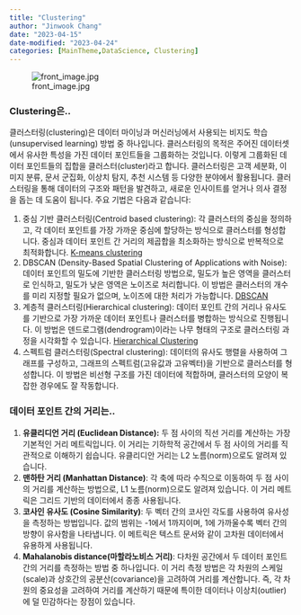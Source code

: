```yaml
---
title: "Clustering"
author: "Jinwook Chang"
date: "2023-04-15"
date-modified: "2023-04-24"
categories: [MainTheme,DataScience, Clustering]
---
```


![front_image.jpg](front_image.jpg)

### Clustering은..

클러스터링(clustering)은 데이터 마이닝과 머신러닝에서 사용되는 비지도 학습(unsupervised learning) 방법 중 하나입니다. 클러스터링의 목적은 주어진 데이터셋에서 유사한 특성을 가진 데이터 포인트들을 그룹화하는 것입니다. 이렇게 그룹화된 데이터 포인트들의 집합을 클러스터(cluster)라고 합니다.
클러스터링은 고객 세분화, 이미지 분류, 문서 군집화, 이상치 탐지, 추천 시스템 등 다양한 분야에서 활용됩니다. 클러스터링을 통해 데이터의 구조와 패턴을 발견하고, 새로운 인사이트를 얻거나 의사 결정을 돕는 데 도움이 됩니다. 주요 기법은 다음과 같습니다:

1. 중심 기반 클러스터링(Centroid based clustering): 각 클러스터의 중심을 정의하고, 각 데이터 포인트를 가장 가까운 중심에 할당하는 방식으로 클러스터를 형성합니다. 중심과 데이터 포인트 간 거리의 제곱합을 최소화하는 방식으로 반복적으로 최적화합니다. [K-means clustering](../k-means) 
2. DBSCAN (Density-Based Spatial Clustering of Applications with Noise): 데이터 포인트의 밀도에 기반한 클러스터링 방법으로, 밀도가 높은 영역을 클러스터로 인식하고, 밀도가 낮은 영역은 노이즈로 처리합니다. 이 방법은 클러스터의 개수를 미리 지정할 필요가 없으며, 노이즈에 대한 처리가 가능합니다. [DBSCAN](../dbscan) 
3. 계층적 클러스터링(Hierarchical clustering): 데이터 포인트 간의 거리나 유사도를 기반으로 가장 가까운 데이터 포인트나 클러스터를 병합하는 방식으로 진행됩니다. 이 방법은 덴드로그램(dendrogram)이라는 나무 형태의 구조로 클러스터링 과정을 시각화할 수 있습니다. [Hierarchical Clustering](../hierarchical) 
4. 스펙트럼 클러스터링(Spectral clustering): 데이터의 유사도 행렬을 사용하여 그래프를 구성하고, 그래프의 스펙트럼(고유값과 고유벡터)을 기반으로 클러스터를 형성합니다. 이 방법은 비선형 구조를 가진 데이터에 적합하며, 클러스터의 모양이 복잡한 경우에도 잘 작동합니다.

### 데이터 포인트 간의 거리는..

1. **유클리디언 거리 (Euclidean Distance):** 두 점 사이의 직선 거리를 계산하는 가장 기본적인 거리 메트릭입니다. 이 거리는 기하학적 공간에서 두 점 사이의 거리를 직관적으로 이해하기 쉽습니다. 유클리디안 거리는 L2 노름(norm)으로도 알려져 있습니다.
2. **맨하탄 거리 (Manhattan Distance)**: 각 축에 따라 수직으로 이동하여 두 점 사이의 거리를 계산하는 방법으로, L1 노름(norm)으로도 알려져 있습니다. 이 거리 메트릭은 그리드 기반의 데이터에서 종종 사용됩니다.
3. **코사인 유사도 (Cosine Similarity)**: 두 벡터 간의 코사인 각도를 사용하여 유사성을 측정하는 방법입니다. 값의 범위는 -1에서 1까지이며, 1에 가까울수록 벡터 간의 방향이 유사함을 나타냅니다. 이 메트릭은 텍스트 문서와 같이 고차원 데이터에서 유용하게 사용됩니다.
4. **Mahalanobis distance(마할라노비스 거리)**: 다차원 공간에서 두 데이터 포인트 간의 거리를 측정하는 방법 중 하나입니다. 이 거리 측정 방법은 각 차원의 스케일(scale)과 상호간의 공분산(covariance)을 고려하여 거리를 계산합니다. 즉, 각 차원의 중요성을 고려하여 거리를 계산하기 때문에 특이한 데이터나 이상치(outlier)에 덜 민감하다는 장점이 있습니다.